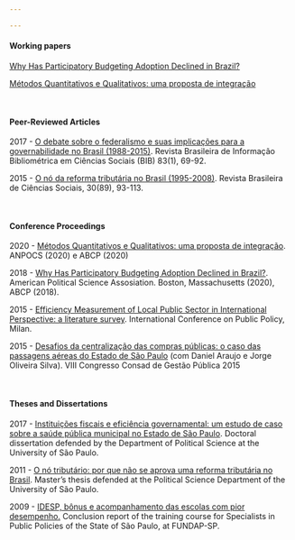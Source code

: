 ```yaml
---

---
```


<link rel="stylesheet" href="styles.css" type="text/css">

#### **Working papers**

[Why Has Participatory Budgeting Adoption Declined in Brazil?](https://www.oidp.net/docs/repo/doc639.pdf){target="_blank"}

[Métodos Quantitativos e Qualitativos: uma proposta de integração](https://www.abcp2020.sinteseeventos.com.br/arquivo/downloadpublic?q=YToyOntzOjY6InBhcmFtcyI7czozNToiYToxOntzOjEwOiJJRF9BUlFVSVZPIjtzOjQ6IjMxNzUiO30iO3M6MToiaCI7czozMjoiZTIxYzJjNzUwZDA1MjI3NDc1NzM4ZmY5NGY1ZDgzNmEiO30%3D){target="_blank"}

<p>&nbsp;</p>

#### **Peer-Reviewed Articles**

2017 - [O debate sobre o federalismo e suas implicações para a governabilidade no Brasil (1988-2015)](https://anpocs.com/index.php/bib-pt/bib-83/11094-o-debate-sobre-o-federalismo-e-suas-implicacoes-para-a-governabilidade-no-brasil/file){target="_blank"}. Revista Brasileira de Informação Bibliométrica em Ciências Sociais (BIB) 83(1), 69-92.

2015 - [O nó da reforma tributária no Brasil (1995-2008)](https://doi.org/10.17666/308993-113/2015){target="_blank"}. Revista Brasileira de Ciências Sociais, 30(89), 93-113.

<p>&nbsp;</p>

#### **Conference Proceedings**

2020 - [Métodos Quantitativos e Qualitativos: uma proposta de integração](https://www.abcp2020.sinteseeventos.com.br/arquivo/downloadpublic?q=YToyOntzOjY6InBhcmFtcyI7czozNToiYToxOntzOjEwOiJJRF9BUlFVSVZPIjtzOjQ6IjMxNzUiO30iO3M6MToiaCI7czozMjoiZTIxYzJjNzUwZDA1MjI3NDc1NzM4ZmY5NGY1ZDgzNmEiO30%3D){target="_blank"}. ANPOCS (2020) e ABCP (2020)

2018 - [Why Has Participatory Budgeting Adoption Declined in Brazil?](https://www.oidp.net/docs/repo/doc639.pdf){target="_blank"}. American Political Science Assosiation. Boston, Massachusetts (2020), ABCP (2018).

2015 - [Efficiency Measurement of Local Public Sector in International Perspective: a literature survey](https://www.ippapublicpolicy.org/file/paper/1435111240.pdf){target="_blank"}. International Conference on Public Policy, Milan.

2015 - [Desafios da centralização das compras públicas: o caso das passagens aéreas do Estado de São Paulo](https://github.com/Murilojunqueira/Murilojunqueira.github.io/raw/main/files/silo.tips_desafios-da-centralizaao-das-compras.pdf){target="_blank"} (com Daniel Araujo e Jorge Oliveira Silva). VIII Congresso Consad de Gestão Pública	2015

<p>&nbsp;</p>


#### **Theses and Dissertations**

2017 - [Instituições fiscais e eficiência governamental: um estudo de caso sobre a saúde pública municipal no Estado de São Paulo](https://teses.usp.br/teses/disponiveis/8/8131/tde-15022018-120151/pt-br.php){target="_blank"}. Doctoral dissertation  defended by the Department of Political Science at the University of São Paulo.  

2011 - [O nó tributário: por que não se aprova uma reforma tributária no Brasil](https://www.teses.usp.br/teses/disponiveis/8/8131/tde-05072011-131136/en.php){target="_blank"}. Master's thesis defended at the Political Science Department of the University of São Paulo.  

2009 - [IDESP, bônus e acompanhamento das escolas com pior desempenho.](https://github.com/Murilojunqueira/Murilojunqueira.github.io/raw/main/files/Relat%C3%B3rio%20de%20apresenta%C3%A7%C3%A3o_%20IDESP%2C%20b%C3%B4nus%20e%20acompanhamento%20das%20escolas%20com%20pior%20desempenho..pdf){target="_blank"} Conclusion report of the training course for Specialists in Public Policies of the State of São Paulo, at FUNDAP-SP.




